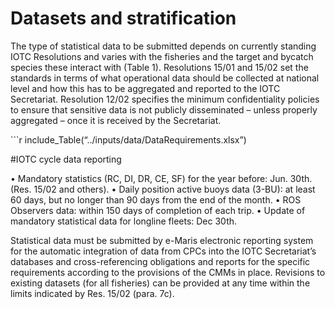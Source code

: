 # Datasets and stratification

The type of statistical data to be submitted depends on currently standing IOTC Resolutions and varies with the fisheries and the target and bycatch species these interact with (Table 1).
Resolutions 15/01 and 15/02 set the standards in terms of what operational data should be collected at national level and how this has to be aggregated and reported to the IOTC Secretariat.
Resolution 12/02 specifies the minimum confidentiality policies to ensure that sensitive data is not publicly disseminated – unless properly aggregated – once it is received by the Secretariat.


```r
include_Table("../inputs/data/DataRequirements.xlsx")

#IOTC cycle data reporting

•	Mandatory statistics (RC, DI, DR, CE, SF) for the year before: Jun. 30th.  (Res. 15/02 and others).
•	Daily position active buoys data (3-BU):  at least 60 days, but no longer than 90 days from the end of the month.
•	ROS Observers data:  within 150 days of completion of each trip.
•	Update of mandatory statistical data for longline fleets:  Dec 30th.

Statistical data must be submitted by e-Maris electronic reporting system for the automatic integration of data from CPCs into the IOTC Secretariat’s databases and cross-referencing obligations and reports for the specific requirements according to the provisions of the CMMs in place.
Revisions to existing datasets (for all fisheries) can be provided at any time within the limits indicated by Res. 15/02 (para. 7c).
